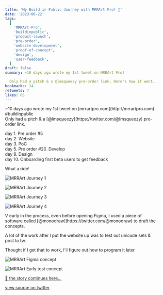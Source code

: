 ```yaml
---
title: 'My Build in Public Journey with MRRArt Pro! 🚀'
date: '2023-06-22'
tags:
  [
    'MRRArt-Pro',
    'buildinpublic',
    'product-launch',
    'pre-order',
    'website-development',
    'proof-of-concept',
    'design',
    'user-feedback',
  ]
draft: false
summary: ~10 days ago wrote my 1st tweet on MRRArt Pro!

  Only had a pitch & a @lmsqueezy pre-order link. Here's how it went...
bookmarks: 14
retweets: 7
likes: 65
---
```


<ContentPieceWrapper>
~10 days ago wrote my 1st tweet on [mrrartpro.com](http://mrrartpro.com) #buildinpublic<br/>
Only had a pitch & a [@lmsqueezy](https://twitter.com/@lmsqueezy) pre-order link.

day 1. Pre order #5<br/>
day 2. Website<br/>
day 3. PoC<br/>
day 5. Pre order #20. Develop<br/>
day 9. Design<br/>
day 10. Onboarding first beta users to get feedback

What a ride!

![MRRArt Journey 1](/static/images/mrrart-journey-1.jpeg)

![MRRArt Journey 2](/static/images/mrrart-journey-2.jpeg)

![MRRArt Journey 3](/static/images/mrrart-journey-3.jpeg)

![MRRArt Journey 4](/static/images/mrrart-journey-4.jpeg)

</ContentPieceWrapper>

<ContentPieceWrapper>
V early in the process, even before opening Figma, I used a piece of software called
[@monodraw](https://twitter.com/@monodraw) to draft the concepts.<br/>

A lot of the work after I put the website up was to test out unicode sets & post to tw.<br/>

Thought if I get that to work, I'll figure out how to program it later

![MRRArt Figma concept](/static/images/mrrart-figma.jpeg)

![MRRArt Early test
  concept](/static/images/mrrart-test.jpeg)

</ContentPieceWrapper>

[👀 the story continues here...](/articles/thoughts/mrrartpro-megathread-building-public)

[view source on twitter](https://twitter.com/d4m1n/status/1671852557717700608)
